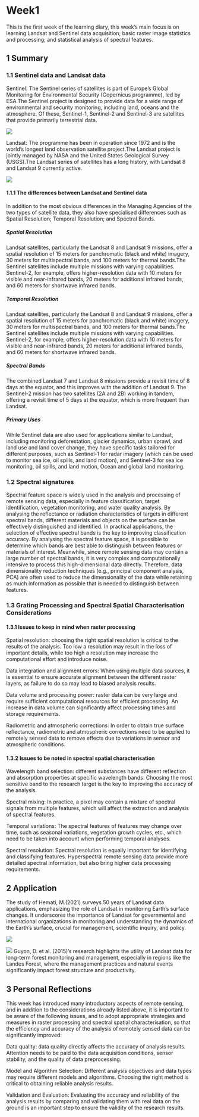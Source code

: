 # Week1 {.unnumbered}

This is the first week of the learning diary, this week's main focus is on learning Landsat and Sentinel data acquisition; basic raster image statistics and processing; and statistical analysis of spectral features.

## 1 Summary

### 1.1 Sentinel data and Landsat data

Sentinel: The Sentinel series of satellites is part of Europe's Global Monitoring for Environmental Security (Copernicus programme), led by ESA.The Sentinel project is designed to provide data for a wide range of environmental and security monitoring, including land, oceans and the atmosphere. Of these, Sentinel-1, Sentinel-2 and Sentinel-3 are satellites that provide primarily terrestrial data.

![](pic/sen.png)

Landsat: The programme has been in operation since 1972 and is the world's longest land observation satellite project.The Landsat project is jointly managed by NASA and the United States Geological Survey (USGS).The Landsat series of satellites has a long history, with Landsat 8 and Landsat 9 currently active.

![](pic/lan.png)

#### 1.1.1 The differences between Landsat and Sentinel data

In addition to the most obvious differences in the Managing Agencies of the two types of satellite data, they also have specialised differences such as Spatial Resolution; Temporal Resolution; and Spectral Bands.

##### Spatial Resolution

Landsat satellites, particularly the Landsat 8 and Landsat 9 missions, offer a spatial resolution of 15 meters for panchromatic (black and white) imagery, 30 meters for multispectral bands, and 100 meters for thermal bands.The Sentinel satellites include multiple missions with varying capabilities. Sentinel-2, for example, offers higher-resolution data with 10 meters for visible and near-infrared bands, 20 meters for additional infrared bands, and 60 meters for shortwave infrared bands.

##### Temporal Resolution

Landsat satellites, particularly the Landsat 8 and Landsat 9 missions, offer a spatial resolution of 15 meters for panchromatic (black and white) imagery, 30 meters for multispectral bands, and 100 meters for thermal bands.The Sentinel satellites include multiple missions with varying capabilities. Sentinel-2, for example, offers higher-resolution data with 10 meters for visible and near-infrared bands, 20 meters for additional infrared bands, and 60 meters for shortwave infrared bands.

##### Spectral Bands

The combined Landsat 7 and Landsat 8 missions provide a revisit time of 8 days at the equator, and this improves with the addition of Landsat 9. The Sentinel-2 mission has two satellites (2A and 2B) working in tandem, offering a revisit time of 5 days at the equator, which is more frequent than Landsat.

##### Primary Uses

While Sentinel data are also used for applications similar to Landsat, including monitoring deforestation, glacier dynamics, urban sprawl, and land use and land cover change, they have specific tasks tailored for different purposes, such as Sentinel-1 for radar imagery (which can be used to monitor sea ice, oil spills, and land motion), and Sentinel-3 for sea ice monitoring, oil spills, and land motion, Ocean and global land monitoring.

### 1.2 Spectral signatures

Spectral feature space is widely used in the analysis and processing of remote sensing data, especially in feature classification, target identification, vegetation monitoring, and water quality analysis. By analysing the reflectance or radiation characteristics of targets in different spectral bands, different materials and objects on the surface can be effectively distinguished and identified. In practical applications, the selection of effective spectral bands is the key to improving classification accuracy. By analysing the spectral feature space, it is possible to determine which bands are best able to distinguish between features or materials of interest. Meanwhile, since remote sensing data may contain a large number of spectral bands, it is very complex and computationally intensive to process this high-dimensional data directly. Therefore, data dimensionality reduction techniques (e.g., principal component analysis, PCA) are often used to reduce the dimensionality of the data while retaining as much information as possible that is needed to distinguish between features.

### 1.3 Grating Processing and Spectral Spatial Characterisation Considerations

#### 1.3.1 Issues to keep in mind when raster processing

Spatial resolution: choosing the right spatial resolution is critical to the results of the analysis. Too low a resolution may result in the loss of important details, while too high a resolution may increase the computational effort and introduce noise.

Data integration and alignment errors: When using multiple data sources, it is essential to ensure accurate alignment between the different raster layers, as failure to do so may lead to biased analysis results.

Data volume and processing power: raster data can be very large and require sufficient computational resources for efficient processing. An increase in data volume can significantly affect processing times and storage requirements.

Radiometric and atmospheric corrections: In order to obtain true surface reflectance, radiometric and atmospheric corrections need to be applied to remotely sensed data to remove effects due to variations in sensor and atmospheric conditions.

#### 1.3.2 Issues to be noted in spectral spatial characterisation

Wavelength band selection: different substances have different reflection and absorption properties at specific wavelength bands. Choosing the most sensitive band to the research target is the key to improving the accuracy of the analysis.

Spectral mixing: In practice, a pixel may contain a mixture of spectral signals from multiple features, which will affect the extraction and analysis of spectral features.

Temporal variations: The spectral features of features may change over time, such as seasonal variations, vegetation growth cycles, etc., which need to be taken into account when performing temporal analyses.

Spectral resolution: Spectral resolution is equally important for identifying and classifying features. Hyperspectral remote sensing data provide more detailed spectral information, but also bring higher data processing requirements.

## 2 Application

The study of Hemati, M.(2021) surveys 50 years of Landsat data applications, emphasizing the role of Landsat in monitoring Earth's surface changes. It underscores the importance of Landsat for governmental and international organizations in monitoring and understanding the dynamics of the Earth's surface, crucial for management, scientific inquiry, and policy.

![](pic/applan.png)

![](pic/applan1.png) Guyon, D. et al. (2015)'s research highlights the utility of Landsat data for long-term forest monitoring and management, especially in regions like the Landes Forest, where the management practices and natural events significantly impact forest structure and productivity.

## 3 Personal Reflections

This week has introduced many introductory aspects of remote sensing, and in addition to the considerations already listed above, it is important to be aware of the following issues, and to adopt appropriate strategies and measures in raster processing and spectral spatial characterisation, so that the efficiency and accuracy of the analysis of remotely sensed data can be significantly improved:

Data quality: data quality directly affects the accuracy of analysis results. Attention needs to be paid to the data acquisition conditions, sensor stability, and the quality of data preprocessing.

Model and Algorithm Selection: Different analysis objectives and data types may require different models and algorithms. Choosing the right method is critical to obtaining reliable analysis results.

Validation and Evaluation: Evaluating the accuracy and reliability of the analysis results by comparing and validating them with real data on the ground is an important step to ensure the validity of the research results.
